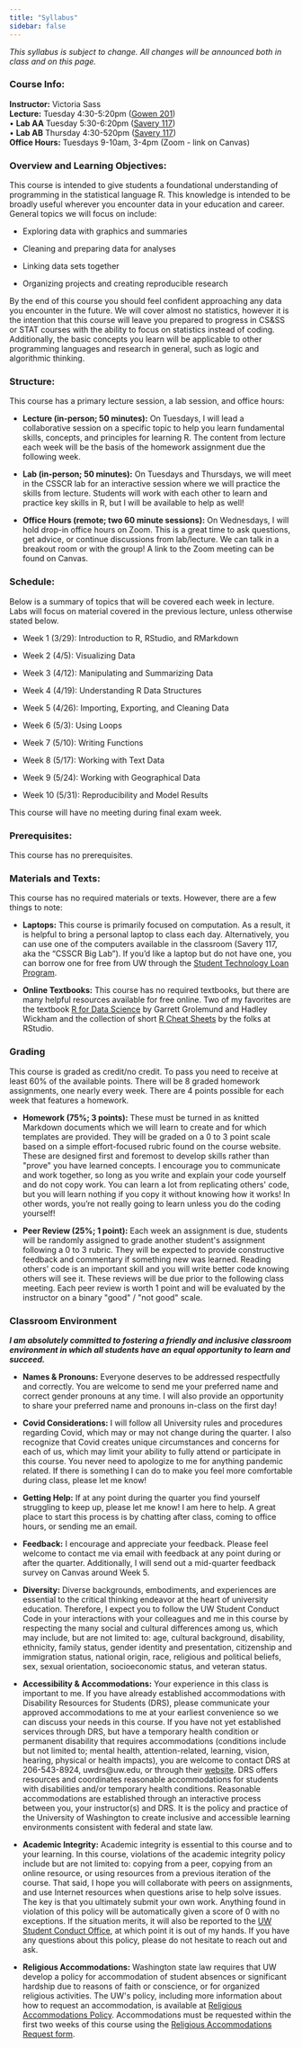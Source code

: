 ```yaml
---
title: "Syllabus"
sidebar: false
---
```


*This syllabus is subject to change. All changes will be announced both in class and on this page.*

### **Course Info:**

**Instructor:** Victoria Sass\
**Lecture:** Tuesday 4:30-5:20pm ([Gowen 201](https://www.washington.edu/maps/#!/gwn))\
 • **Lab AA** Tuesday 5:30-6:20pm ([Savery 117](https://www.washington.edu/maps/#!/SAV))\
 • **Lab AB** Thursday 4:30-520pm ([Savery 117](https://www.washington.edu/maps/#!/SAV))\
**Office Hours:** Tuesdays 9-10am, 3-4pm (Zoom - link on Canvas)

### **Overview and Learning Objectives:**

This course is intended to give students a foundational understanding of programming in the statistical language R. This knowledge is intended to be broadly useful wherever you encounter data in your education and career. General topics we will focus on include:

-   Exploring data with graphics and summaries

-   Cleaning and preparing data for analyses

-   Linking data sets together

-   Organizing projects and creating reproducible research

By the end of this course you should feel confident approaching any data you encounter in the future. We will cover almost no statistics, however it is the intention that this course will leave you prepared to progress in CS&SS or STAT courses with the ability to focus on statistics instead of coding. Additionally, the basic concepts you learn will be applicable to other programming languages and research in general, such as logic and algorithmic thinking.

### **Structure:**

This course has a primary lecture session, a lab session, and office hours:

-   **Lecture (in-person; 50 minutes):** On Tuesdays, I will lead a collaborative session on a specific topic to help you learn fundamental skills, concepts, and principles for learning R. The content from lecture each week will be the basis of the homework assignment due the following week.

-   **Lab (in-person; 50 minutes):** On Tuesdays and Thursdays, we will meet in the CSSCR lab for an interactive session where we will practice the skills from lecture. Students will work with each other to learn and practice key skills in R, but I will be available to help as well!

-   **Office Hours (remote; two 60 minute sessions):** On Wednesdays, I will hold drop-in office hours on Zoom. This is a great time to ask questions, get advice, or continue discussions from lab/lecture. We can talk in a breakout room or with the group! A link to the Zoom meeting can be found on Canvas.

### **Schedule:**

Below is a summary of topics that will be covered each week in lecture. Labs will focus on material covered in the previous lecture, unless otherwise stated below.

-   Week 1 (3/29): Introduction to R, RStudio, and RMarkdown

-   Week 2 (4/5): Visualizing Data

-   Week 3 (4/12): Manipulating and Summarizing Data

-   Week 4 (4/19): Understanding R Data Structures

-   Week 5 (4/26): Importing, Exporting, and Cleaning Data

-   Week 6 (5/3): Using Loops

-   Week 7 (5/10): Writing Functions

-   Week 8 (5/17): Working with Text Data

-   Week 9 (5/24): Working with Geographical Data

-   Week 10 (5/31): Reproducibility and Model Results

This course will have no meeting during final exam week.

### **Prerequisites:**

This course has no prerequisites.

### **Materials and Texts:**

This course has no required materials or texts. However, there are a few things to note:

-   **Laptops:** This course is primarily focused on computation. As a result, it is helpful to bring a personal laptop to class each day. Alternatively, you can use one of the computers available in the classroom (Savery 117, aka the "CSSCR Big Lab"). If you'd like a laptop but do not have one, you can borrow one for free from UW through the [Student Technology Loan Program](https://stlp.uw.edu/).

-   **Online Textbooks:** This course has no required textbooks, but there are many helpful resources available for free online. Two of my favorites are the textbook [R for Data Science](https://r4ds.had.co.nz/) by Garrett Grolemund and Hadley Wickham and the collection of short [R Cheat Sheets](https://rstudio.com/resources/cheatsheets/) by the folks at RStudio.

### **Grading**

This course is graded as credit/no credit. To pass you need to receive at least 60% of the available points. There will be 8 graded homework assignments, one nearly every week. There are 4 points possible for each week that features a homework.

-   **Homework (75%; 3 points):** These must be turned in as knitted Markdown documents which we will learn to create and for which templates are provided. They will be graded on a 0 to 3 point scale based on a simple effort-focused rubric found on the course website. These are designed first and foremost to develop skills rather than \"prove\" you have learned concepts. I encourage you to communicate and work together, so long as you write and explain your code yourself and do not copy work. You can learn a lot from replicating others\' code, but you will learn nothing if you copy it without knowing how it works! In other words, you're not really going to learn unless you do the coding yourself!

-   **Peer Review (25%; 1 point):** Each week an assignment is due, students will be randomly assigned to grade another student\'s assignment following a 0 to 3 rubric. They will be expected to provide constructive feedback and commentary if something new was learned. Reading others\' code is an important skill and you will write better code knowing others will see it. These reviews will be due prior to the following class meeting. Each peer review is worth 1 point and will be evaluated by the instructor on a binary \"good\" / \"not good\" scale.

### **Classroom Environment**

***I am absolutely committed to fostering a friendly and inclusive classroom environment in which all students have an equal opportunity to learn and succeed.***

-   **Names & Pronouns:** Everyone deserves to be addressed respectfully and correctly. You are welcome to send me your preferred name and correct gender pronouns at any time. I will also provide an opportunity to share your preferred name and pronouns in-class on the first day!

-   **Covid Considerations:** I will follow all University rules and procedures regarding Covid, which may or may not change during the quarter. I also recognize that Covid creates unique circumstances and concerns for each of us, which may limit your ability to fully attend or participate in this course. You never need to apologize to me for anything pandemic related. If there is something I can do to make you feel more comfortable during class, please let me know!

-   **Getting Help:** If at any point during the quarter you find yourself struggling to keep up, please let me know! I am here to help. A great place to start this process is by chatting after class, coming to office hours, or sending me an email.

-   **Feedback:** I encourage and appreciate your feedback. Please feel welcome to contact me via email with feedback at any point during or after the quarter. Additionally, I will send out a mid-quarter feedback survey on Canvas around Week 5.

-   **Diversity:** Diverse backgrounds, embodiments, and experiences are essential to the critical thinking endeavor at the heart of university education. Therefore, I expect you to follow the UW Student Conduct Code in your interactions with your colleagues and me in this course by respecting the many social and cultural differences among us, which may include, but are not limited to: age, cultural background, disability, ethnicity, family status, gender identity and presentation, citizenship and immigration status, national origin, race, religious and political beliefs, sex, sexual orientation, socioeconomic status, and veteran status.

-   **Accessibility & Accommodations:** Your experience in this class is important to me. If you have already established accommodations with Disability Resources for Students (DRS), please communicate your approved accommodations to me at your earliest convenience so we can discuss your needs in this course. If you have not yet established services through DRS, but have a temporary health condition or permanent disability that requires accommodations (conditions include but not limited to; mental health, attention-related, learning, vision, hearing, physical or health impacts), you are welcome to contact DRS at 206-543-8924, uwdrs\@uw.edu, or through their [website](https://depts.washington.edu/uwdrs/). DRS offers resources and coordinates reasonable accommodations for students with disabilities and/or temporary health conditions. Reasonable accommodations are established through an interactive process between you, your instructor(s) and DRS. It is the policy and practice of the University of Washington to create inclusive and accessible learning environments consistent with federal and state law.

-   **Academic Integrity:** Academic integrity is essential to this course and to your learning. In this course, violations of the academic integrity policy include but are not limited to: copying from a peer, copying from an online resource, or using resources from a previous iteration of the course. That said, I hope you will collaborate with peers on assignments, and use Internet resources when questions arise to help solve issues. The key is that you ultimately submit your own work. Anything found in violation of this policy will be automatically given a score of 0 with no exceptions. If the situation merits, it will also be reported to the [UW Student Conduct Office](https://www.washington.edu/cssc/), at which point it is out of my hands. If you have any questions about this policy, please do not hesitate to reach out and ask.

-   **Religious Accommodations:** Washington state law requires that UW develop a policy for accommodation of student absences or significant hardship due to reasons of faith or conscience, or for organized religious activities. The UW\'s policy, including more information about how to request an accommodation, is available at [Religious Accommodations Policy](https://registrar.washington.edu/staffandfaculty/religious-accommodations-policy/). Accommodations must be requested within the first two weeks of this course using the [Religious Accommodations Request form](https://registrar.washington.edu/students/religious-accommodations-request/).
